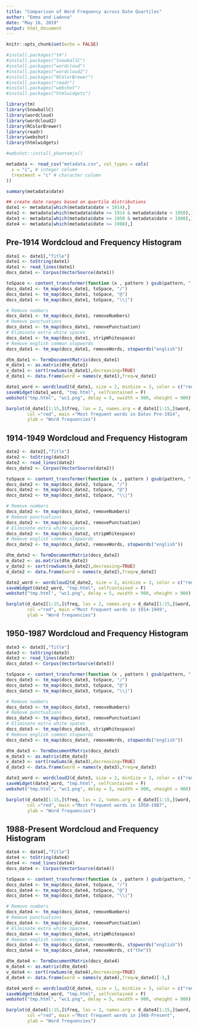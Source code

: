```yaml
---
title: "Comparison of Word Frequency across Date Quartiles"
author: "Emma and LaAnna"
date: "May 16, 2019"
output: html_document
---
```

```r
knitr::opts_chunk$set(echo = FALSE)
```

```r
#install.packages("tm")
#install.packages("SnowballC")
#install.packages("wordcloud")
#install.packages("wordcloud2")
#install.packages("RColorBrewer")
#install.packages("readr")
#install.packages("webshot")
#install.packages("htmlwidgets")

library(tm)
library(SnowballC)
library(wordcloud)
library(wordcloud2)
library(RColorBrewer)
library(readr)
library(webshot)
library(htmlwidgets)

#webshot::install_phantomjs()

metadata <- read_csv("metadata.csv", col_types = cols(
  x = "i", # integer column
  treatment = "c" # character column
))

summary(metadata$date)

## create date ranges based on quartile distributions
date1 <- metadata[which(metadata$date < 1914),]
date2 <- metadata[which(metadata$date >= 1914 & metadata$date < 1950),]
date3 <- metadata[which(metadata$date >= 1950 & metadata$date < 1988),]
date4 <- metadata[which(metadata$date >= 1988),]
```


## Pre-1914 Wordcloud and Frequency Histogram

```r
date1 <- date1[,"Title"]
date1 <- toString(date1)
date1 <- read_lines(date1)
docs_date1 <- Corpus(VectorSource(date1))

toSpace <- content_transformer(function (x , pattern ) gsub(pattern, " ", x))
docs_date1 <- tm_map(docs_date1, toSpace, "/")
docs_date1 <- tm_map(docs_date1, toSpace, "@")
docs_date1 <- tm_map(docs_date1, toSpace, "\\|")

# Remove numbers
docs_date1 <- tm_map(docs_date1, removeNumbers)
# Remove punctuations
docs_date1 <- tm_map(docs_date1, removePunctuation)
# Eliminate extra white spaces
docs_date1 <- tm_map(docs_date1, stripWhitespace)
# Remove english common stopwords
docs_date1 <- tm_map(docs_date1, removeWords, stopwords("english"))

dtm_date1 <- TermDocumentMatrix(docs_date1)
m_date1 <- as.matrix(dtm_date1)
v_date1 <- sort(rowSums(m_date1),decreasing=TRUE)
d_date1 <- data.frame(word = names(v_date1),freq=v_date1)

date1_word <- wordcloud2(d_date1, size = 2, minSize = 3, color = c("red", "lightgrey", "black", "maroon")) + WCtheme(2)
saveWidget(date1_word, "tmp.html", selfcontained = F)
webshot("tmp.html", "wc1.png", delay = 5, vwidth = 900, vheight = 900)

barplot(d_date1[1:15,]$freq, las = 2, names.arg = d_date1[1:15,]$word,
        col ="red", main ="Most frequent words in Dates Pre-1914",
        ylab = "Word frequencies")
```

## 1914-1949 Wordcloud and Frequency Histogram

```r
date2 <- date2[,"Title"]
date2 <- toString(date2)
date2 <- read_lines(date2)
docs_date2 <- Corpus(VectorSource(date2))

toSpace <- content_transformer(function (x , pattern ) gsub(pattern, " ", x))
docs_date2 <- tm_map(docs_date2, toSpace, "/")
docs_date2 <- tm_map(docs_date2, toSpace, "@")
docs_date2 <- tm_map(docs_date2, toSpace, "\\|")

# Remove numbers
docs_date2 <- tm_map(docs_date2, removeNumbers)
# Remove punctuations
docs_date2 <- tm_map(docs_date2, removePunctuation)
# Eliminate extra white spaces
docs_date2 <- tm_map(docs_date2, stripWhitespace)
# Remove english common stopwords
docs_date2 <- tm_map(docs_date2, removeWords, stopwords("english"))

dtm_date2 <- TermDocumentMatrix(docs_date2)
m_date2 <- as.matrix(dtm_date2)
v_date2 <- sort(rowSums(m_date2),decreasing=TRUE)
d_date2 <- data.frame(word = names(v_date2),freq=v_date2)

date2_word <- wordcloud2(d_date2, size = 2, minSize = 3, color = c("red", "lightgrey", "black", "maroon")) + WCtheme(2)
saveWidget(date2_word, "tmp.html", selfcontained = F)
webshot("tmp.html", "wc1.png", delay = 5, vwidth = 900, vheight = 900)

barplot(d_date2[1:15,]$freq, las = 2, names.arg = d_date2[1:15,]$word,
        col ="red", main ="Most frequent words in 1914-1949",
        ylab = "Word frequencies")
```

## 1950-1987 Wordcloud and Frequency Histogram

```r
date3 <- date3[,"Title"]
date3 <- toString(date3)
date3 <- read_lines(date3)
docs_date3 <- Corpus(VectorSource(date3))

toSpace <- content_transformer(function (x , pattern ) gsub(pattern, " ", x))
docs_date3 <- tm_map(docs_date3, toSpace, "/")
docs_date3 <- tm_map(docs_date3, toSpace, "@")
docs_date3 <- tm_map(docs_date3, toSpace, "\\|")

# Remove numbers
docs_date3 <- tm_map(docs_date3, removeNumbers)
# Remove punctuations
docs_date3 <- tm_map(docs_date3, removePunctuation)
# Eliminate extra white spaces
docs_date3 <- tm_map(docs_date3, stripWhitespace)
# Remove english common stopwords
docs_date3 <- tm_map(docs_date3, removeWords, stopwords("english"))

dtm_date3 <- TermDocumentMatrix(docs_date3)
m_date3 <- as.matrix(dtm_date3)
v_date3 <- sort(rowSums(m_date3),decreasing=TRUE)
d_date3 <- data.frame(word = names(v_date3),freq=v_date3)

date3_word <- wordcloud2(d_date3, size = 2, minSize = 3, color = c("red", "lightgrey", "black", "maroon")) + WCtheme(2)
saveWidget(date3_word, "tmp.html", selfcontained = F)
webshot("tmp.html", "wc1.png", delay = 5, vwidth = 900, vheight = 900)

barplot(d_date3[1:15,]$freq, las = 2, names.arg = d_date3[1:15,]$word,
        col ="red", main ="Most frequent words in 1950-1987",
        ylab = "Word frequencies")
```

## 1988-Present Wordcloud and Frequency Histogram

```r
date4 <- date4[,"Title"]
date4 <- toString(date4)
date4 <- read_lines(date4)
docs_date4 <- Corpus(VectorSource(date4))

toSpace <- content_transformer(function (x , pattern ) gsub(pattern, " ", x))
docs_date4 <- tm_map(docs_date4, toSpace, "/")
docs_date4 <- tm_map(docs_date4, toSpace, "@")
docs_date4 <- tm_map(docs_date4, toSpace, "\\|")

# Remove numbers
docs_date4 <- tm_map(docs_date4, removeNumbers)
# Remove punctuations
docs_date4 <- tm_map(docs_date4, removePunctuation)
# Eliminate extra white spaces
docs_date4 <- tm_map(docs_date4, stripWhitespace)
# Remove english common stopwords
docs_date4 <- tm_map(docs_date4, removeWords, stopwords("english"))
docs_date4 <- tm_map(docs_date4, removeWords, c("the"))

dtm_date4 <- TermDocumentMatrix(docs_date4)
m_date4 <- as.matrix(dtm_date4)
v_date4 <- sort(rowSums(m_date4),decreasing=TRUE)
d_date4 <- data.frame(word = names(v_date4),freq=v_date4)[-1,]

date4_word <- wordcloud2(d_date4, size = 1, minSize = 3, color = c("red", "lightgrey", "black", "maroon")) + WCtheme(2)
saveWidget(date4_word, "tmp.html", selfcontained = F)
webshot("tmp.html", "wc1.png", delay = 5, vwidth = 900, vheight = 900)

barplot(d_date4[1:15,]$freq, las = 2, names.arg = d_date4[1:15,]$word,
        col ="red", main ="Most frequent words in 1988-Present",
        ylab = "Word frequencies")
```

